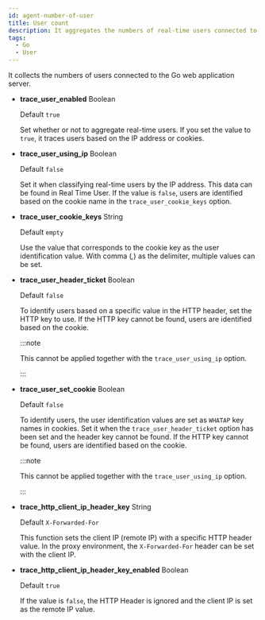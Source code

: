 ```yaml
---
id: agent-number-of-user
title: User count
description: It aggregates the numbers of real-time users connected to WAS.
tags:
  - Go
  - User
---
```


It collects the numbers of users connected to the Go web application server.

- **trace_user_enabled** <span class='type'>Boolean</span>

  Default `true`

  Set whether or not to aggregate real-time users. If you set the value to `true`, it traces users based on the IP address or cookies. 

- **trace_user_using_ip** <span class='type'>Boolean</span>

  Default `false`

  Set it when classifying real-time users by the IP address. This data can be found in Real Time User. If the value is `false`, users are identified based on the cookie name in the `trace_user_cookie_keys` option.

- **trace_user_cookie_keys** <span class='type'>String</span>

  Default `empty`

  Use the value that corresponds to the cookie key as the user identification value. With comma (_,_) as the delimiter, multiple values can be set.

- **trace_user_header_ticket** <span class='type'>Boolean</span>

  Default `false`

  To identify users based on a specific value in the HTTP header, set the HTTP key to use. If the HTTP key cannot be found, users are identified based on the cookie.

  :::note

  This cannot be applied together with the `trace_user_using_ip` option. 

  :::

- **trace_user_set_cookie** <span class='type'>Boolean</span>

  Default `false`

  To identify users, the user identification values are set as `WHATAP` key names in cookies. Set it when the `trace_user_header_ticket` option has been set and the header key cannot be found. If the HTTP key cannot be found, users are identified based on the cookie. 

  :::note

  This cannot be applied together with the `trace_user_using_ip` option. 

  :::

- **trace_http_client_ip_header_key** <span class='type'>String</span>

  Default `X-Forwarded-For`

  This function sets the client IP (remote IP) with a specific HTTP header value. In the proxy environment, the `X-Forwarded-For` header can be set with the client IP.

- **trace_http_client_ip_header_key_enabled** <span class='type'>Boolean</span>

  Default `true`

  If the value is `false`, the HTTP Header is ignored and the client IP is set as the remote IP value.
